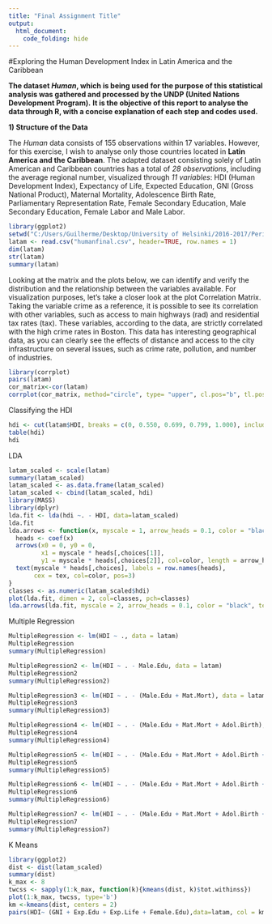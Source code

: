 ```yaml
---
title: "Final Assignment Title"
output:
  html_document:
    code_folding: hide
---
```


#Exploring the Human Development Index in Latin America and the Caribbean 

**The dataset *Human*, which is being used for the purpose of this statistical analysis was gathered and processed by the UNDP (United Nations Development Program).**
**It is the objective of this report to analyse the data through R, with a concise explanation of each step and codes used.**

**1) Structure of the Data**

The *Human* data consists of 155 observations within 17 variables. However, for this exercise, I wish to analyse only those countries located in **Latin America and the Caribbean**. The adapted dataset consisting solely of Latin American and Caribbean countries has a total of *28 observations*, including the average regional number, visualized through *11 variables*: HDI (Human Development Index), Expectancy of Life, Expected Education, GNI (Gross National Product), Maternal Mortality, Adolescence Birth Rate, Parliamentary Representation Rate, Female Secondary Education, Male Secondary Education, Female Labor and Male Labor.

```r
library(ggplot2)
setwd("C:/Users/Guilherme/Desktop/University of Helsinki/2016-2017/Period 2/Term 3/Open Data Science/IODS Final/IODS-Final")
latam <- read.csv("humanfinal.csv", header=TRUE, row.names = 1)
dim(latam)
str(latam)
summary(latam)
```

Looking at the matrix and the plots below, we can identify and verify the distribution and the relationship between the variables available. For visualization purposes, let's take a closer look at the plot Correlation Matrix. Taking the variable crime as a reference, it is possible to see its correlation with other variables, such as access to main highways (rad) and residential tax rates (tax). These variables, according to the data, are strictly correlated with the high crime rates in Boston. This data has interesting geographical data, as you can clearly see the effects of distance and access to the city infrastructure on several issues, such as crime rate, pollution, and number of industries. 

```r
library(corrplot)
pairs(latam)
cor_matrix<-cor(latam) 
corrplot(cor_matrix, method="circle", type= "upper", cl.pos="b", tl.pos="d", tl.cex=0.6, mar = c(3,0,2,0), title= "Correlation Matrix")

```

Classifying the HDI
```r
hdi <- cut(latam$HDI, breaks = c(0, 0.550, 0.699, 0.799, 1.000), include.lowest = TRUE, label = c("low", "medium", "high", "very_high"))
table(hdi)
hdi
```

LDA

```r
latam_scaled <- scale(latam)
summary(latam_scaled)
latam_scaled <- as.data.frame(latam_scaled)
latam_scaled <- cbind(latam_scaled, hdi)
library(MASS)
library(dplyr)
lda.fit <- lda(hdi ~. - HDI, data=latam_scaled)
lda.fit
lda.arrows <- function(x, myscale = 1, arrow_heads = 0.1, color = "black", tex = 0.75, choices = c(1,2)){
  heads <- coef(x)
  arrows(x0 = 0, y0 = 0, 
         x1 = myscale * heads[,choices[1]], 
         y1 = myscale * heads[,choices[2]], col=color, length = arrow_heads)
  text(myscale * heads[,choices], labels = row.names(heads), 
       cex = tex, col=color, pos=3)
}
classes <- as.numeric(latam_scaled$hdi)
plot(lda.fit, dimen = 2, col=classes, pch=classes)
lda.arrows(lda.fit, myscale = 2, arrow_heads = 0.1, color = "black", tex = 0.75, choices = c(1,2))
```


Multiple Regression

```r
MultipleRegression <- lm(HDI ~ ., data = latam)
MultipleRegression
summary(MultipleRegression)

MultipleRegression2 <- lm(HDI ~ . - Male.Edu, data = latam)
MultipleRegression2
summary(MultipleRegression2)

MultipleRegression3 <- lm(HDI ~ . - (Male.Edu + Mat.Mort), data = latam)
MultipleRegression3
summary(MultipleRegression3)

MultipleRegression4 <- lm(HDI ~ . - (Male.Edu + Mat.Mort + Adol.Birth), data = latam)
MultipleRegression4
summary(MultipleRegression4)

MultipleRegression5 <- lm(HDI ~ . - (Male.Edu + Mat.Mort + Adol.Birth + Parl), data = latam)
MultipleRegression5
summary(MultipleRegression5)

MultipleRegression6 <- lm(HDI ~ . - (Male.Edu + Mat.Mort + Adol.Birth + Parl + Female.Labor), data = latam)
MultipleRegression6
summary(MultipleRegression6)

MultipleRegression7 <- lm(HDI ~ . - (Male.Edu + Mat.Mort + Adol.Birth + Parl + Female.Labor + Male.Labor), data = latam)
MultipleRegression7
summary(MultipleRegression7)

```

K Means

```r
library(ggplot2)
dist <- dist(latam_scaled)
summary(dist)
k_max <- 8
twcss <- sapply(1:k_max, function(k){kmeans(dist, k)$tot.withinss})
plot(1:k_max, twcss, type='b')
km <-kmeans(dist, centers = 2)
pairs(HDI~ (GNI + Exp.Edu + Exp.Life + Female.Edu),data=latam, col = km$cluster, pch = 1, title = "K-Means")

```